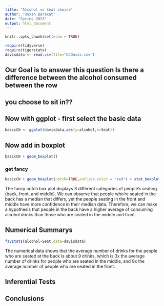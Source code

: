 ```yaml
---
title: "Alcohol vs Seat choice"
author: "Roxan Barakat"
date: "Spring 2023"
output: html_document
---
```


```r
knitr::opts_chunk$set(echo = TRUE)
```

```r
require(tidyverse)
require(tigerstats)
davisdata <- read.csv(file="UCDavis.csv")
```
## Our Goal is to answer this question Is there a difference between the alcohol consumed between the row
## you choose to sit in??

## Now with ggplot - first select the basic data

```r
basicCN <- ggplot(davisdata,aes(y=alcohol,x=Seat))
```
## Now add in boxplot

```r
basicCN + geom_boxplot()
```
  
  
### get fancy  

```r
basicCN + geom_boxplot(notch=TRUE,outlier.color = "red") + stat_boxplot(geom ='errorbar') + labs(title="Fancy notch boxplot \n with 2 lines")
```

The fancy notch box plot displays 3 different categories of people's seating (back, front, and middle). We can observe that people who're seated in the back has a median that differs, yet the people seating in the front and middle have more confidence in their median data. Therefore, we can make a hypothesis that people in the back have a higher average of consuming alcohol drinks than those who are seated in the middle and front. 

## Numerical Summarys 

```r
favstats(alcohol~Seat,data=davisdata)
```
The numerical data shows that the average number of drinks for the people who are seated at the back is about 9 drinks, which is 3x the average number of drinks for people who are seated in the middle, and 9x the average number of people who are seated in the front.

## Inferential Tests

## Conclusions


